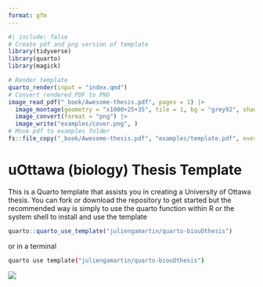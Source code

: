 ```yaml
---
format: gfm
---
```


<!-- README.md is generated from README.qmd. Please edit that file -->

```r
#| include: false
# Create pdf and png version of template
library(tidyverse)
library(quarto)
library(magick)

# Render template
quarto_render(input = "index.qmd")
# Convert rendered PDF to PNG
image_read_pdf("_book/Awesome-thesis.pdf", pages = 1) |>
  image_montage(geometry = "x1000+25+35", tile = 1, bg = "grey92", shadow = TRUE) |>
  image_convert(format = "png") |>
  image_write("examples/cover.png", )
# Move pdf to examples folder
fs::file_copy("_book/Awesome-thesis.pdf", "examples/template.pdf", overwrite = TRUE)
```

# uOttawa (biology) Thesis Template

This is a Quarto template that assists you in creating a University of Ottawa thesis. You can fork or download the repository to get started but the recommended way is simply to use the quarto function within R or the system shell to install and use the template


``` r
quarto::quarto_use_template("juliengamartin/quarto-biouOthesis")
```

or in a terminal

``` bash
quarto use template("juliengamartin/quarto-biouOthesis")
```


[![](examples/cover.png)](examples/template.pdf)
